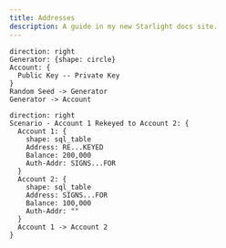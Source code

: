 ```yaml
---
title: Addresses
description: A guide in my new Starlight docs site.
---
```


```d2
direction: right
Generator: {shape: circle}
Account: {
  Public Key -- Private Key
}
Random Seed -> Generator
Generator -> Account
```

```d2
direction: right
Scenario - Account 1 Rekeyed to Account 2: {
  Account 1: {
    shape: sql_table
    Address: RE...KEYED
    Balance: 200,000
    Auth-Addr: SIGNS...FOR
  }
  Account 2: {
    shape: sql_table
    Address: SIGNS...FOR
    Balance: 100,000
    Auth-Addr: ""
  }
  Account 1 -> Account 2
}
```
